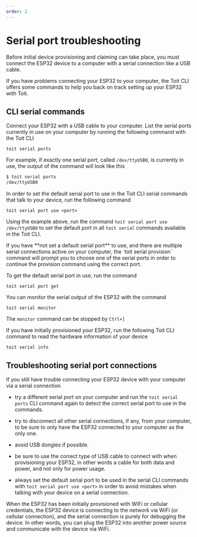 ```yaml
---
order: 2
---
```


# Serial port troubleshooting

Before initial device provisioning and claiming can take place, you must connect the ESP32 device to a computer with a serial connection like a USB cable.

If you have problems connecting your ESP32 to your computer, the Toit CLI offers some commands to help you back on track setting up your ESP32 with Toit.

## CLI serial commands

Connect your ESP32 with a USB cable to your computer. List the serial ports currently in use on your computer by running the following command with the Toit CLI

    toit serial ports

For example, if exactly one serial port, called `/dev/ttyUSB0`, is currently in use, the output of the command will look like this

```txt
$ toit serial ports
/dev/ttyUSB0
```

In order to set the default serial port to use in the Toit CLI serial commands that talk to your device, run the following command

    toit serial port use <port>

Using the example above, run the command `toit serial port use /dev/ttyUSB0` to set the default port in all `toit serial` commands available in the Toit CLI.

<Note title="Pro-tip for provisioning">
If you have **not set a default serial port** to use, and there are multiple serial connections active on your computer, the `toit serial provision` command will prompt you to choose one of the serial ports in order to continue the provision command using the correct port.
</Note>

To get the default serial port in use, run the command

    toit serial port get

You can monitor the serial output of the ESP32 with the command

    toit serial monitor

The `monitor` command can be stopped by `Ctrl+]`

If you have initially provisioned your ESP32, run the following Toit CLI command to read the hardware information of your device

    toit serial info

## Troubleshooting serial port connections

If you still have trouble connecting your ESP32 device with your computer via a serial connection

- try a different serial port on your computer and run the `toit serial ports` CLI command again to detect the correct serial port to use in the commands.

- try to disconnect all other serial connections, if any, from your computer, to be sure to only have the ESP32 connected to your computer as the only one.

- avoid USB dongles if possible.

- be sure to use the correct type of USB cable to connect with when provisioning your ESP32, in other words a cable for both data and power, and not only for power usage.

- always set the default serial port to be used in the serial CLI commands with `toit serial port use <port>` in order to avoid mistakes when talking with your device on a serial connection.

<Note>
When the ESP32 has been initially provisioned with WiFi or cellular credentials, the ESP32 device is connecting to the network via WiFi (or cellular connection), and the serial connection is purely for debugging the device. In other words, you can plug the ESP32 into another power source and communicate with the device via WiFi.
</Note>
